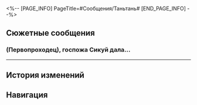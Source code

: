 <%-- [PAGE_INFO]
PageTitle=#Сообщения/Таньтань#
[END_PAGE_INFO] --%>
{{Сообщение Инфобокс
|id          = 31
|Изображение = НИП Таньтань Иконка.png
|Тип         = НИП
|Отправитель = Таньтань
|ПодписьСоо  = Один миг может принести страдания на всю жизнь
|Фракция     = Лофу Сяньчжоу
}}

==Сюжетные сообщения==
===(Первопроходец), госпожа Сикуй дала...===
{{Сообщения
|условие_получения = 
|текст =
:'''Таньтань:''' (Первопроходец), госпожа Сикуй дала мне твои контактные данные. Я Таньтань. Я хотел узнать, пострадавшую уже увезли?
:{Выбор} Комиссия по алхимии увезла её.
:'''(Первопроходец):''' Целители Комиссии по алхимии уже увезли Мэй.
:'''Таньтань:''' У тебя есть контактные данные Мэй? Нарушитель скрылся с места происшествия, поэтому я хочу подробнее расспросить пострадавшую.
:{Выбор} Я попробую.
:'''(Первопроходец):''' Я попытаюсь получить их, но надежда на успех мала.
:'''Таньтань:''' Хорошо. Я уже поговорил с Комиссией по полётам. В ближайшее время на месте аварии будет проведено расследование в поисках улик.
}}
----

==История изменений==
{{История изменений|3.5}}

==Навигация==
{{Сообщения Навбокс}}